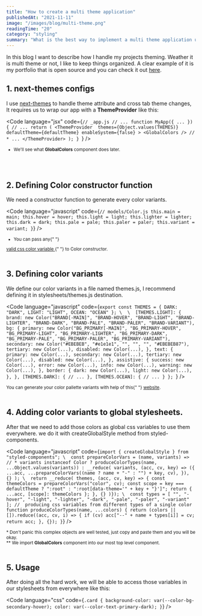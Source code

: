 ```yaml
---
title: "How to create a multi theme application"
publishedAt: "2021-11-11"
image: "/images/blog/multi-theme.png"
readingTime: "20"
category: "styling"
summary: "What is the best way to implement a multi theme application using best practices?"
---
```


In this blog I want to describe how I handle my projects theming. Weather it is multi theme or not, I like to keep things organized.
A clear example of it is my portfolio that is open source and you can check it out [here](https://github.com/miladMAPS/portfolio).

## 1. next-themes configs

I use [next-themes](https://github.com/pacocoursey/next-themes) to handle theme attribute and cross tab theme changes,
It requires us to wrap our app with a **ThemeProvider** like this:

<Code
  language="jsx"
  code={`// _app.js
// ...
function MyApp({ ... }) {
  // ...
  return (
    <ThemeProvider 
      themes={Object.values(THEMES)}
      defaultTheme={defaultTheme}
      enableSystem={false}
    >
      <GlobalColors /> // *
      ...
    </ThemeProvider>
  );
}
`}
/>
<small>
  * We'll see what <strong>GlobalColors</strong> component does later.
</small>

<br />
<br />

## 2. Defining Color constructor function

We need a constructor function to generate every color variants.

<Code
  language="javascript"
  code={`// models/Color.js
  this.main = main;
  this.hover = hover;
  this.light = light;
  this.lighter = lighter;
  this.dark = dark;
  this.pale = pale;
  this.paler = paler;
  this.variant = variant;
}`}
/>
<small>
  * You can pass any{" "}
  <a href="https://www.w3schools.com/cssref/css_colors_legal.asp">
    valid css color variable
  </a>{" "}
  to Color constructor.
</small>
<br />
<br />

## 3. Defining color variants

We define our color variants in a file named themes.js, I recommend defining it in stylesheets/themes.js destination.

<Code
  language="javascript"
  code={`export const THEMES = {
  DARK: "DARK",
  LIGHT: "LIGHT",
  OCEAN: "OCEAN"
};
\ 
\ 
  [THEMES.LIGHT]: {
    brand: new Color("BRAND[-MAIN]", "BRAND-HOVER", "BRAND-LIGHT", "BRAND-LIGHTER", "BRAND-DARK", "BRAND-PALE", "BRAND-PALER", "BRAND-VARIANT"),
    bg: {
      primary: new Color("BG_PRIMARY[-MAIN]", "BG_PRIMARY-HOVER", "BG_PRIMARY-LIGHT", "BG_PRIMARY-LIGHTER", "BG_PRIMARY-DARK", "BG_PRIMARY-PALE", "BG_PRIMARY-PALER", "BG_PRIMARY-VARIANT"),
      secondary: new Color("#EBEBEB", "#e1e1e1", "", "", "", "#EBEBEB87"),
      tertiary: new Color(...),
      disabled: new Color(...),
    },
    text: {
      primary: new Color(...),
      secondary: new Color(...),
      tertiary: new Color(...),
      disabled: new Color(...),
    },
    assistive: {
      success: new Color(...),
      error: new Color(...),
      info: new Color(...),
      warning: new Color(...),
    },
    border: {
      dark: new Color(...),
      light: new Color(...),
    },
  },
  [THEMES.DARK]: {
    // ...
  },
  [THEMES.OCEAN]: {
    // ...
  }
};
`}
/>

<small>
  You can generate your color pallette variants with help of this{" "}
  <a href="http://mcg.mbitson.com/">website</a>.
</small>

<br />
<br />

## 4. Adding color variants to global stylesheets.

After that we need to add those colors as global css variables to use them everywhere.
we do it with createGlobalStyle method from styled-components.

<Code
  language="javascript"
  code={`import { createGlobalStyle } from "styled-components";
\ 
const prepareColorVars = (name, variants) => // *
  variants instanceof Color
    ? produceColorTypes(name, ...Object.values(variants))
    : __reduce(
        variants,
        (acc, cv, key) => ({
          ...acc,
          ...prepareColorVars((name ? name + "-" : "") + key, cv),
        }),
        {}
      );
\ 
  return __reduce(
    themes,
    (acc, cv, key) => {
      const themeColors = prepareColorVars("color", cv);
      const scope = key === defaultTheme ? ":root" : ":root[data-theme='" + key + "}']";
      return { ...acc, [scope]: themeColors };
    },
    {}
  )});
\ 
const types = [ "", "-hover", "-light", "-lighter", "-dark", "-pale", "-paler", "-variant" ];
//  producing css variables from different types of a single color
function produceColorTypes(name, ...colors) {
  return (colors || []).reduce((acc, cv, i) => {
    if (cv) acc["--" + name + types[i]] = cv;
    return acc;
  }, {});
}`}
/>

<small>
  * Don't panic this complex objects are well tested, just copy and paste them
  and you will be okay.
</small>
<br />
<small>
  ** We import <strong>GlobalColors</strong> component into our most top level
  component.
</small>

<br />
<br />

## 5. Usage

After doing all the hard work, we will be able to access those variables in our stylesheets
from everywhere like this:

<Code
  language="css"
  code={`.card {
   background-color: var(--color-bg-secondary-hover);
   color: var(--color-text-primary-dark);
 }`}
/>
